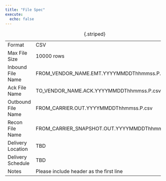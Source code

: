 ```yaml
---
title: "File Spec"
execute:
  echo: false
---
```


|                  |                                             |
|------------------|---------------------------------------------|
|Format            |CSV                                          |
|Max File Size     |10000 rows                                   |
|Inbound File Name |FROM_VENDOR_NAME.EMT.YYYYMMDDThhmmss.P.csv   |
|Ack File Name     |TO_VENDOR_NAME.ACK.YYYYMMDDThhmmss.P.csv     |
|Outbound File Name|FROM_CARRIER.OUT.YYYYMMDDThhmmss.P.csv         |
|Recon File Name   |FROM_CARRIER_SNAPSHOT.OUT.YYYYMMDDThhmmss.P.csv|
|Delivery Location |TBD                                          |
|Delivery Schedule |TBD                                          |
|Notes             |Please include header as the first line      |
: {.striped}
